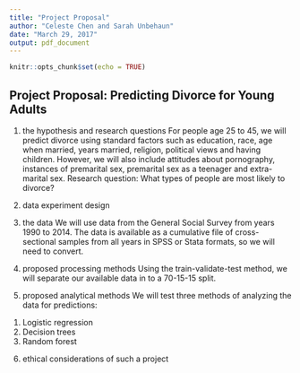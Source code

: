 ```yaml
---
title: "Project Proposal"
author: "Celeste Chen and Sarah Unbehaun"
date: "March 29, 2017"
output: pdf_document
---
```


```r
knitr::opts_chunk$set(echo = TRUE)
```

## Project Proposal: Predicting Divorce for Young Adults

(1) the hypothesis and research questions 
For people age 25 to 45, we will predict divorce using standard factors such as education, race, age when married, years married, religion, political views and having children. However, we will also include attitudes about pornography, instances of premarital sex, premarital sex as a teenager and extra-marital sex. 
Research question: What types of people are most likely to divorce?

(2) data experiment design 


(3) the data
We will use data from the General Social Survey from years 1990 to 2014. The data is available as a cumulative file of cross-sectional samples from all years in SPSS or Stata formats, so we will need to convert. 


(4) proposed processing methods
Using the train-validate-test method, we will separate our available data in to a 70-15-15 split. 

(5) proposed analytical methods
We will test three methods of analyzing the data for predictions:
1. Logistic regression
2. Decision trees
3. Random forest

(6) ethical considerations of such a project


